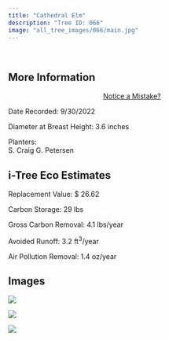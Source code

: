 ```yaml
---
title: "Cathedral Elm"
description: "Tree ID: 066"
image: "all_tree_images/066/main.jpg"
---
```


<br>

## **More Information**
::: column-margin
<center><a class="button" href="https://forms.gle/W6f5nwYxrM33hF4f7">Notice a Mistake?</a></center>
:::


Date Recorded:  9/30/2022

Diameter at Breast Height:  3.6  inches

Planters:  
S. Craig
G. Petersen

## **i-Tree Eco Estimates**


 Replacement Value: $ 26.62

 Carbon Storage:  29  lbs

 Gross Carbon Removal:  4.1  lbs/year

 Avoided Runoff:  3.2  ft<sup>3</sup>/year

 Air Pollution Removal:  1.4  oz/year

## **Images**


 ![](all_tree_images/066/IMG_6555.jpg)

 ![](all_tree_images/066/IMG_6556.jpg)

 ![](all_tree_images/066/main.jpg)
